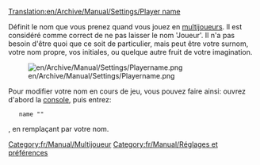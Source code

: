 [[Translation:en/Archive/Manual/Settings/Player name]]


{{fr/Note|Les nouvelles versions appellent cette option <code>client_name</code>}}
Définit le nom que vous prenez quand vous jouez en [[fr/Manual/Multijoueurs|multijoueurs]]. Il est considéré comme correct de ne pas laisser le nom 'Joueur'. Il n'a pas besoin d'être quoi que ce soit de particulier, mais peut être votre surnom, votre nom propre, vos initiales, ou quelque autre fruit de votre imagination.

[[File:en/Archive/Manual/Settings/Playername.png]]

Pour modifier votre nom en cours de jeu, vous pouvez faire ainsi:
ouvrez d'abord la [[fr/Manual/Console|console]], puis entrez:
    name "<votre_nouveau_nom>"
, en remplaçant <votre_nouveau_nom> par votre nom.

[[Category:fr/Manual/Multijoueur]]
[[Category:fr/Manual/Réglages et préférences]]
{{fr/Manual/Amorce}}